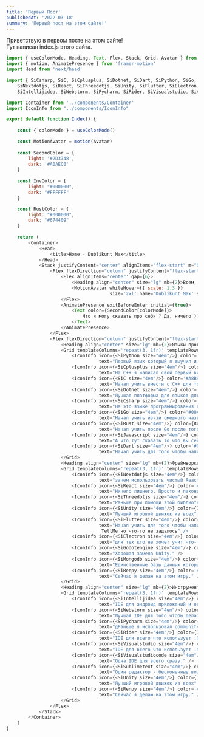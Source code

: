 ```yaml
---
title: 'Первый Пост'
publishedAt: '2022-03-18'
summary: 'Первый пост на этом сайте!'
---
```


Приветствую в первом посте на этом сайте!  
Тут написан index.js этого сайта.

```js
import { useColorMode, Heading, Text, Flex, Stack, Grid, Avatar } from '@chakra-ui/react'
import { motion, AnimatePresence } from 'framer-motion'
import Head from 'next/head'

import { SiCsharp, SiC, SiCplusplus, SiDotnet, SiDart, SiPython, SiGo, SiRust, SiJavascript,
	SiNextdotjs, SiReact, SiThreedotjs, SiUnity, SiFlutter, SiElectron, SiGodotengine, SiMongodb, SiRenpy,
	SiIntellijidea, SiWebstorm, SiPycharm, SiRider, SiVisualstudio, SiVisualstudiocode, SiSublimetext } from 'react-icons/si'

import Container from '../components/Container'
import IconInfo from "../components/IconInfo"

export default function Index() {
	
	const { colorMode } = useColorMode()

	const MotionAvatar = motion(Avatar)
	
	const SecondColor = {
		light: '#2D3748',
		dark: '#A0AEC0'
	}
	
	const InvColor = {
		light: "#000000",
		dark: "#FFFFFF"
	}

	const RustColor = {
		light: "#000000",
		dark: "#674409"
	}
  
	return (
		<Container>
			<Head>
				<title>Home - Dublikunt Max</title>
			</Head>
			<Stack justifyContent="center" alignItems="flex-start" m="0 auto 4rem auto" maxWidth="700px" px={2} >
				<Flex flexDirection="column" justifyContent="flex-start" alignItems="flex-start" maxWidth="700px" >
					<Flex alignItems='center' gap={6}>
						<Heading align="center" size="lg" mb={2}>Всем, привет! Я, Dublikunt Max</Heading>
						<MotionAvatar whileHover={{ scale: 1.3 }}
									  size='2xl' name='Dublikunt Max' src='/images/Ava.jpg' alt="Аватарка не найдена"/>
					</Flex>
					<AnimatePresence exitBeforeEnter initial={true}>
						<Text color={SecondColor[colorMode]}>
							Что я могу сказать про себя ? Да, ничего ))))
						</Text>
					</AnimatePresence>
				</Flex>
				<Flex flexDirection="column" justifyContent="flex-start" alignItems="center" maxWidth="700px" gap={6} >
					<Heading align="center" size="lg" mb={2}>Языки программирования, которые я знаю</Heading>
					<Grid templateColumns='repeat(3, 1fr)' templateRows='repeat(3, 1fr)' gap={6}>
						<IconInfo icon={<SiPython size="4em"/>} color='#3776AB' title='Кобра' 
								  text="Первый язык который я выучил и на нем я сделал свою первую программу которую продавал." />
						<IconInfo icon={<SiCplusplus size="4em"/>} color='#00599C' title='С с натянутым ООП'
								  text="На C++ я написал свой первый вирус." />
						<IconInfo icon={<SiC size="4em"/>} color='#A8B9CC' title='Великий и ужасный C'
								  text="Начал учить вмести с C++ для того чтобы да" />
						<IconInfo icon={<SiDotnet size="4em"/>} color='#512BD4' title='.ДА'
								  text="Лучшая платформа для языков для программирования" />
						<IconInfo icon={<SiCsharp size="4em"/>} color='#239120' title='Сын .NET'
								  text="На это языке программирования я написал много программ и несколько вирусов." />
						<IconInfo icon={<SiGo size="4em"/>} color='#00ADD8' title='Отпрыск гугла'
								  text="Начал учить из-зи смешного названия." />
						<IconInfo icon={<SiRust size="4em"/>} color={RustColor[colorMode]} title='Ржавый C'
								  text="Начал учить после Go после того как увидел про него видео на ютубе." />
						<IconInfo icon={<SiJavascript size="4em"/>} color='#F7DF1E' title='Причем тут Java?'
								  text="А что тут сказать то что вы сейчас видите полностью сделано на нем." />
						<IconInfo icon={<SiDart size="4em"/>} color='#0175C2' title='Зачем учить кроме как для Flutter?'
								  text="Начал учить для того чтобы написать свое приложение TellMe но что-то не задалось" />
					</Grid>
					<Heading align="center" size="lg" mb={2}>Фреймворки, которые я знаю</Heading>
					<Grid templateColumns='repeat(3, 1fr)' templateRows='repeat(3, 1fr)' gap={6}>
						<IconInfo icon={<SiNextdotjs size="4em"/>} color={InvColor[colorMode]} title='Зачем другие?'
								  text="зачем использовать чистый React если можно использовать Next.js" />
						<IconInfo icon={<SiReact size="4em"/>} color='#61DAFB' title='Angular но только меньше весит'
								  text="Ничего лишнего. Просто и лаконично." />
						<IconInfo icon={<SiThreedotjs size="4em"/>} color={InvColor[colorMode]} title='Теперь в 3D'
								  text="Раньше при помощи этой библиотеке на сайте была анимация с крутящемся столом." />
						<IconInfo icon={<SiUnity size="4em"/>} color={InvColor[colorMode]} title='За его плечами все мобильные игры из трендов Playmarcket'
								  text="Лучший игровой движок из всех" />
						<IconInfo icon={<SiFlutter size="4em"/>} color='#02569B' title='То ради чего стоит учить Dart'
								  text="Начал учить для того чтобы написать свое красивое, кроссплатформенное приложение
								   TellMe но что-то не задалось" />
						<IconInfo icon={<SiElectron size="4em"/>} color="#47848F" title='Мне браузер и Node.js собой'
								  text="для тех кто не хочет учит что-то кроме javascript" />
						<IconInfo icon={<SiGodotengine size="4em"/>} color='#478CBF' title='Открытая Unity'
								  text="Хорошая замена Unity." />
						<IconInfo icon={<SiMongodb size="4em"/>} color='#47A248' title='Лучшие базы данных'
								  text="Единственные базы данных которые я использую." />
						<IconInfo icon={<SiRenpy size="4em"/>} color='#FF7F7F' title='На этом рабоет бесконечное лето'
								  text="Сейчас я делаю на этом игру." />
					</Grid>
					<Heading align="center" size="lg" mb={2}>Инструменты которыми я пользуюсь</Heading>
					<Grid templateColumns='repeat(3, 1fr)' templateRows='repeat(3, 1fr)' gap={6} >
						<IconInfo icon={<SiIntellijidea size="4em"/>} color={InvColor[colorMode]} title='Я там моды для Майнкрафт делал'
								  text="IDE для андроид приложений и остальных java программ, но я использую её для писания модов на майнкрафт. " />
						<IconInfo icon={<SiWebstorm size="4em"/>} color={InvColor[colorMode]} title='Тут был написан весь сайт'
								  text="Лучшая IDE для того чтобы делать сайты." />
						<IconInfo icon={<SiPycharm size="4em"/>} color={InvColor[colorMode]} title='Первая IDE что я использовал'
								  text="дРаньше я использовал community а недавно приобрел premium." />
						<IconInfo icon={<SiRider size="4em"/>} color={InvColor[colorMode]} title='Visual studio за деньги'
								  text="IDE для всего что использует .NET" />
						<IconInfo icon={<SiVisualstudio size="4em"/>} color='#5C2D91' title='Лучшая .NET IDE за свои деньги'
								  text="IDE для всего что использует .NET" />
						<IconInfo icon={<SiVisualstudiocode size="4em"/>} color='#007ACC' title='сын Visualstudio и open source'
								  text="Одна IDE для всего сразу." />
						<IconInfo icon={<SiSublimetext size="4em"/>} color="#FF9800" title='Редактор всего что возможно'
								  text="Один редактор - бесконечные возможности." />
						<IconInfo icon={<SiUnity size="4em"/>} color={InvColor[colorMode]} title='За его плечами все мобильные игры из трендов Playmarcket'
								  text="Лучший игровой движок из всех" />
						<IconInfo icon={<SiRenpy size="4em"/>} color='#FF7F7F' title='На этом рабоет бесконечное лето'
								  text="Сейчас я делаю на этом игру." />
					</Grid>
				</Flex>
			</Stack>
		</Container>
	)
}
```
